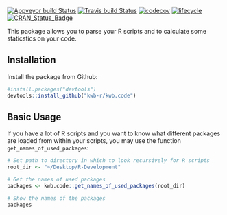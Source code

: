 [![Appveyor build Status](https://ci.appveyor.com/api/projects/status/knce4t2sgwt6hr86/branch/master?svg=true)](https://ci.appveyor.com/project/KWB-R/kwb-code/branch/master)
[![Travis build Status](https://travis-ci.org/KWB-R/kwb.code.svg?branch=master)](https://travis-ci.org/KWB-R/kwb.code)
[![codecov](https://codecov.io/github/KWB-R/kwb.code/branch/master/graphs/badge.svg)](https://codecov.io/github/KWB-R/kwb.code)
[![lifecycle](https://img.shields.io/badge/lifecycle-experimental-orange.svg)](https://www.tidyverse.org/lifecycle/#experimental)
[![CRAN_Status_Badge](https://www.r-pkg.org/badges/version/kwb.code)]()

This package allows you to parse your R scripts and to calculate some staticstics on your code.

## Installation

Install the package from Github: 
```r
#install.packages("devtools")
devtools::install_github("kwb-r/kwb.code")
```

## Basic Usage

If you have a lot of R scripts and you want to know what different packages
are loaded from within your scripts, you may use the function
`get_names_of_used_packages`:

```r
# Set path to directory in which to look recursively for R scripts
root_dir <- "~/Desktop/R-Development"

# Get the names of used packages  
packages <- kwb.code::get_names_of_used_packages(root_dir)

# Show the names of the packages
packages
```
